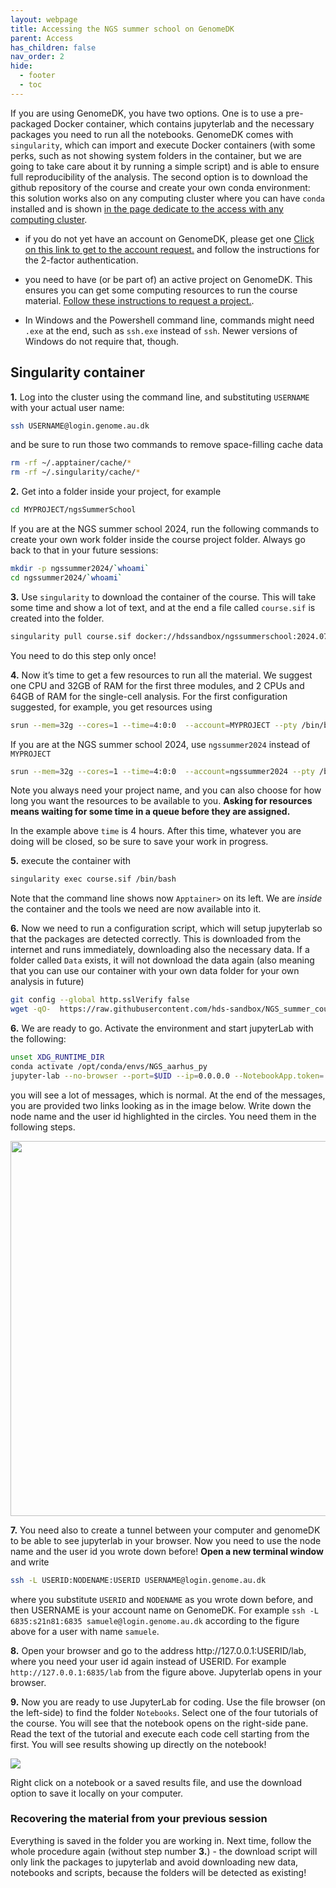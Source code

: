 ---
layout: webpage
title: Accessing the NGS summer school on GenomeDK
parent: Access
has_children: false
nav_order: 2
hide:
  - footer
  - toc
---

If you are using GenomeDK, you have two options. One is to use a pre-packaged Docker container, which contains jupyterlab and the necessary packages you need to run all the notebooks. GenomeDK comes with `singularity`, which can import and execute Docker containers (with some perks, such as not showing system folders in the container, but we are going to take care about it by running a simple script) and is able to ensure full reproducibility of the analysis. The second option is to download the github repository of the course and create your own conda environment: this solution works also on any computing cluster where you can have `conda` installed and is shown [in the page dedicate to the access with any computing cluster](./otherHPC.qmd).

:::{.callout-warning title="Technical prerequisites"}

- if you do not yet have an account on GenomeDK, please get one [Click on this link to get to the account request.](https://console.genome.au.dk/user-requests/create/) and follow the instructions for the 2-factor authentication.

- you need to have (or be part of) an active project on GenomeDK. This ensures you can get some computing resources to run the course material. [Follow these instructions to request a project.](https://genome.au.dk/docs/projects-and-accounting/#requesting-a-project).

- In Windows and the Powershell command line, commands might need `.exe` at the end, such as `ssh.exe` instead of `ssh`. Newer versions of Windows do not require that, though.

:::

## Singularity container

**1.** Log into the cluster using the command line, and substituting `USERNAME` with your actual user name:

```{.bash}
ssh USERNAME@login.genome.au.dk
```

and be sure to run those two commands to remove space-filling cache data

```{.bash}

rm -rf ~/.apptainer/cache/*
rm -rf ~/.singularity/cache/*

```

**2.** Get into a folder inside your project, for example

```{.bash}

cd MYPROJECT/ngsSummerSchool

```

:::{.callout-warning title="NGS summer school 2024"}

If you are at the NGS summer school 2024, run the following commands to create your own work folder inside the course project folder. Always go back to that in your future sessions:

```{.bash}

mkdir -p ngssummer2024/`whoami`
cd ngssummer2024/`whoami`

```

:::

**3.** Use `singularity` to download the container of the course. This will take some time and show a lot of text, and at the end a file called `course.sif` is created into the folder.

```{.bash}

singularity pull course.sif docker://hdssandbox/ngssummerschool:2024.07

```

:::{.callout-warning}

You need to do this step only once!

:::

**4.** Now it's time to get a few resources to run all the material. We suggest one CPU and 32GB of RAM for the first three modules, and 2 CPUs and 64GB of RAM for the single-cell analysis. For the first configuration suggested, for example, you get resources using 

```{.bash}

srun --mem=32g --cores=1 --time=4:0:0  --account=MYPROJECT --pty /bin/bash

```

:::{.callout-warning title="NGS summer school 2024"}

If you are at the NGS summer school 2024, use `ngssummer2024` instead of `MYPROJECT`

```{.bash}

srun --mem=32g --cores=1 --time=4:0:0  --account=ngssummer2024 --pty /bin/bash

```

:::

:::{.callout-note}

Note you always need your project name, and you can also choose for how long you want the resources to be available to you. **Asking for resources means waiting for some time in a queue before they are assigned.** 

In the example above `time` is 4 hours. After this time, whatever you are doing will be closed, so be sure to save your work in progress.

:::

**5.**  execute the container with 

```{.bash}
singularity exec course.sif /bin/bash
```

Note that the command line shows now `Apptainer>` on its left. We are *inside* the container and the tools we need are now available into it.

**6.** Now we need to run a configuration script, which will setup jupyterlab so that the packages are detected correctly. This is downloaded from the internet and runs immediately, downloading also the necessary data. If a folder called `Data` exists, it will not download the data again (also meaning that you can use our container with your own data folder for your own analysis in future)

```{.bash}
git config --global http.sslVerify false
wget -qO-  https://raw.githubusercontent.com/hds-sandbox/NGS_summer_course_Aarhus/docker/scripts/courseMaterial.sh | bash

```

**6.** We are ready to go. Activate the environment and start jupyterLab with the following:

```{.bash}
unset XDG_RUNTIME_DIR
conda activate /opt/conda/envs/NGS_aarhus_py
jupyter-lab --no-browser --port=$UID --ip=0.0.0.0 --NotebookApp.token='' --NotebookApp.password=''
```

you will see a lot of messages, which is normal. At the end of the messages, you are provided two links looking as in the image below. Write down the node name and the user id highlighted in the circles. You need them in the following steps.

![](../images/nodeAndUsername.png){width=600px}


**7.** You need also to create a tunnel between your computer and genomeDK to be able to see jupyterlab in your browser. Now you need to use the node name and the user id you wrote down before! **Open a new terminal window** and write

```{.bash}

ssh -L USERID:NODENAME:USERID USERNAME@login.genome.au.dk

```

where you substitute `USERID` and `NODENAME` as you wrote down before, and then USERNAME is your account name on GenomeDK. For example `ssh -L 6835:s21n81:6835 samuele@login.genome.au.dk` according to the figure above for a user with name `samuele`.

**8.** Open your browser and go to the address http://127.0.0.1:USERID/lab, where you need your user id again instead of USERID. For example `http://127.0.0.1:6835/lab` from the figure above. Jupyterlab opens in your browser.


**9.** Now you are ready to use JupyterLab for coding. Use the file browser (on the left-side) to find the folder `Notebooks`. Select one of the four tutorials of the course. You will see that the notebook opens on the right-side pane. Read the text of the tutorial and execute each code cell starting from the first. You will see results showing up directly on the notebook!

![](../images/startNotebook.gif)

:::{.callout-tip}

Right click on a notebook or a saved results file, and use the download option to save it locally on your computer.

:::

### Recovering the material from your previous session

Everything is saved in the folder you are working in. Next time, follow the whole procedure again (without step number **3.**) - the download script will only link the packages to jupyterlab and avoid downloading new data, notebooks and scripts, because the folders will be detected as existing!




